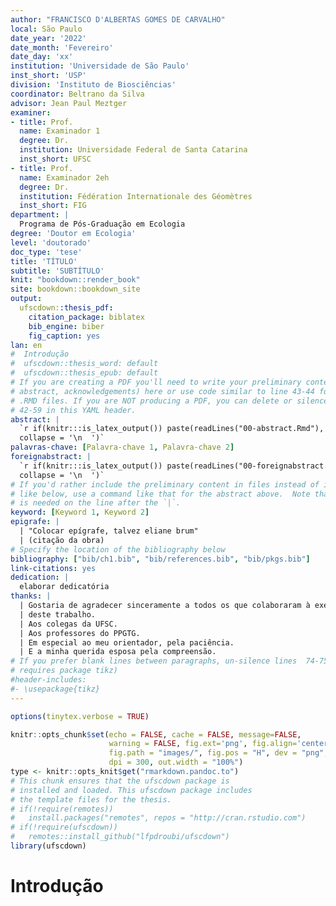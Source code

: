 ```yaml
---
author: "FRANCISCO D'ALBERTAS GOMES DE CARVALHO"
local: São Paulo
date_year: '2022'
date_month: 'Fevereiro'
date_day: 'xx'
institution: 'Universidade de São Paulo'
inst_short: 'USP'
division: 'Instituto de Biosciências'
coordinator: Beltrano da Silva
advisor: Jean Paul Meztger
examiner:
- title: Prof.
  name: Examinador 1
  degree: Dr.
  institution: Universidade Federal de Santa Catarina
  inst_short: UFSC
- title: Prof.
  name: Examinador 2eh
  degree: Dr.
  institution: Fédération Internationale des Géomètres
  inst_short: FIG
department: |
  Programa de Pós-Graduação em Ecologia
degree: 'Doutor em Ecologia'
level: 'doutorado'
doc_type: 'tese'
title: 'TÍTULO'
subtitle: 'SUBTÍTULO'
knit: "bookdown::render_book"
site: bookdown::bookdown_site
output: 
  ufscdown::thesis_pdf: 
    citation_package: biblatex
    bib_engine: biber
    fig_caption: yes
lan: en
#  Introdução
#  ufscdown::thesis_word: default
#  ufscdown::thesis_epub: default
# If you are creating a PDF you'll need to write your preliminary content (e.g., 
# abstract, acknowledgements) here or use code similar to line 43-44 for the 
# .RMD files. If you are NOT producing a PDF, you can delete or silence lines 
# 42-59 in this YAML header.
abstract: |
  `r if(knitr:::is_latex_output()) paste(readLines("00-abstract.Rmd"), 
  collapse = '\n  ')`
palavras-chave: [Palavra-chave 1, Palavra-chave 2]
foreignabstract: |
  `r if(knitr:::is_latex_output()) paste(readLines("00-foreignabstract.Rmd"), 
  collapse = '\n  ')`
# If you'd rather include the preliminary content in files instead of inline
# like below, use a command like that for the abstract above.  Note that a tab 
# is needed on the line after the `|`.
keyword: [Keyword 1, Keyword 2]
epigrafe: |
  | "Colocar epígrafe, talvez eliane brum"  
  | (citação da obra)
# Specify the location of the bibliography below
bibliography: ["bib/ch1.bib", "bib/references.bib", "bib/pkgs.bib"]
link-citations: yes
dedication: |
  elaborar dedicatória
thanks: |
  | Gostaria de agradecer sinceramente a todos os que colaboraram à execução 
  | deste trabalho.
  | Aos colegas da UFSC.
  | Aos professores do PPGTG.
  | Em especial ao meu orientador, pela paciência.
  | E a minha querida esposa pela compreensão.
# If you prefer blank lines between paragraphs, un-silence lines  74-75 (this 
# requires package tikz)
#header-includes:
#- \usepackage{tikz}
---
```


<!--
Above is the YAML (YAML Ain't Markup Language) header that includes a lot of 
metadata used to produce the document.  Be careful with spacing in this header!

If you'd prefer to not include a Dedication, for example, simply delete the 
section entirely, or silence (add #) them. 

If you have other LaTeX packages you would like to include, delete the # 
before header-includes and list the packages after hyphens on new lines.

If you'd like to include a comment that won't be produced in your resulting file 
enclose it in a block like this.

If you receive a duplicate label error after knitting, make sure to delete the 
index.Rmd file and then knit again.

*** mudei label figura pra figure novamente!

# qndo da problema de versao, rodar:

library(tinytex)

tlmgr_install('biber')

tinytex::install_tinytex() 

tlmgr_update()



-->


\renewcommand{\figurename}{Figure}
\renewcommand{\tablename}{Table}


```r

options(tinytex.verbose = TRUE)

knitr::opts_chunk$set(echo = FALSE, cache = FALSE, message=FALSE, 
                      warning = FALSE, fig.ext='png', fig.align='center', 
                      fig.path = "images/", fig.pos = "H", dev = "png", 
                      dpi = 300, out.width = "100%")
type <- knitr::opts_knit$get("rmarkdown.pandoc.to")
# This chunk ensures that the ufscdown package is
# installed and loaded. This ufscdown package includes
# the template files for the thesis.
# if(!require(remotes))
#   install.packages("remotes", repos = "http://cran.rstudio.com")
# if(!require(ufscdown))
#   remotes::install_github("lfpdroubi/ufscdown")
library(ufscdown)
```

<!-- On ordering the chapter files:
There are two options:
1. Name your chapter files in the order in which you want them to appear (e.g., 
01-Intro, 02-Data, 03-Conclusions). 
2. Otherwise, you can specify the order in which they appear in the 
_bookdown.yml (for PDF only).

Do not include 00(two-hyphens)prelim.Rmd and 00-abstract.Rmd in the YAML file--
they are handled in the YAML above differently for the PDF version.
-->

<!-- The {.unnumbered} option here means that the introduction will be 
"Chapter 0." You can also use {-} for no numbers
on chapters.

notas chico: ideal seria se livrar da folha de aprovação! e ai elaborar ela junto
 com a nota catalográfica!! resolve bem!
 
 tenho que tirar tb lista de quadros! (isso mexe com o template)

-->

# Introdução



